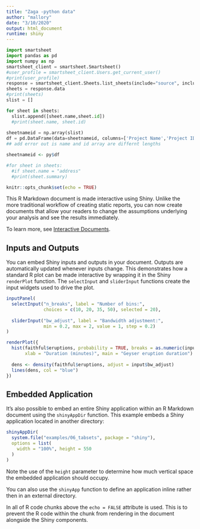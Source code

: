 ```yaml
---
title: "Zaga -python data"
author: "mallory"
date: "3/10/2020"
output: html_document
runtime: shiny
---
```




```python
import smartsheet
import pandas as pd
import numpy as np
smartsheet_client = smartsheet.Smartsheet()
#user_profile = smartsheet_client.Users.get_current_user()
#print(user_profile)
response = smartsheet_client.Sheets.list_sheets(include="source", include_all=True)
sheets = response.data
#print(sheets)
slist = []

for sheet in sheets:
  slist.append([sheet.name,sheet.id])
  #print(sheet.name, sheet.id)
  
sheetnameid = np.array(slist)
df = pd.DataFrame(data=sheetnameid, columns=['Project Name','Project ID'])
## add error out is name and id array are differnt lengths
```

```r
sheetnameid <- py$df
```

```python
#for sheet in sheets:
  #if sheet.name = "address"
  #print(sheet.summary)
```

```r
knitr::opts_chunk$set(echo = TRUE)
```

This R Markdown document is made interactive using Shiny. Unlike the more traditional workflow of creating static reports, you can now create documents that allow your readers to change the assumptions underlying your analysis and see the results immediately. 

To learn more, see [Interactive Documents](http://rmarkdown.rstudio.com/authoring_shiny.html).

## Inputs and Outputs

You can embed Shiny inputs and outputs in your document. Outputs are automatically updated whenever inputs change.  This demonstrates how a standard R plot can be made interactive by wrapping it in the Shiny `renderPlot` function. The `selectInput` and `sliderInput` functions create the input widgets used to drive the plot.

```r
inputPanel(
  selectInput("n_breaks", label = "Number of bins:",
              choices = c(10, 20, 35, 50), selected = 20),
  
  sliderInput("bw_adjust", label = "Bandwidth adjustment:",
              min = 0.2, max = 2, value = 1, step = 0.2)
)

renderPlot({
  hist(faithful$eruptions, probability = TRUE, breaks = as.numeric(input$n_breaks),
       xlab = "Duration (minutes)", main = "Geyser eruption duration")
  
  dens <- density(faithful$eruptions, adjust = input$bw_adjust)
  lines(dens, col = "blue")
})
```

## Embedded Application

It's also possible to embed an entire Shiny application within an R Markdown document using the `shinyAppDir` function. This example embeds a Shiny application located in another directory:

```r
shinyAppDir(
  system.file("examples/06_tabsets", package = "shiny"),
  options = list(
    width = "100%", height = 550
  )
)
```

Note the use of the `height` parameter to determine how much vertical space the embedded application should occupy.

You can also use the `shinyApp` function to define an application inline rather then in an external directory.

In all of R code chunks above the `echo = FALSE` attribute is used. This is to prevent the R code within the chunk from rendering in the document alongside the Shiny components.
